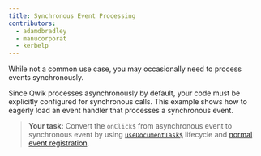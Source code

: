 ```yaml
---
title: Synchronous Event Processing
contributors:
  - adamdbradley
  - manucorporat
  - kerbelp
---
```


While not a common use case, you may occasionally need to process events synchronously.

Since Qwik processes asynchronously by default, your code must be explicitly configured for synchronous calls. This example shows how to eagerly load an event handler that processes a synchronous event.

> **Your task:** Convert the `onClick$` from asynchronous event to synchronous event by using [`useDocumentTask$`](https://qwik.builder.io/docs/components/lifecycle/#usevisibletask) lifecycle and [normal event registration](https://developer.mozilla.org/en-US/docs/Web/API/EventTarget/addEventListener).
